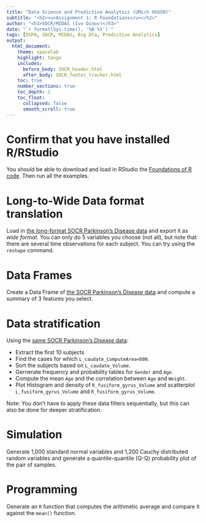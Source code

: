 ---
title: "Data Science and Predictive Analytics (UMich HS650)"
subtitle: "<h2><u>Assignment 1: R Foundations</u></h2>"
author: "<h3>SOCR/MIDAS (Ivo Dinov)</h3>"
date: "`r format(Sys.time(), '%B %Y')`"
tags: [DSPA, SOCR, MIDAS, Big Dta, Predictive Analytics] 
output:
  html_document:
    theme: spacelab
    highlight: tango
    includes:
      before_body: SOCR_header.html
      after_body: SOCR_footer_tracker.html
    toc: true
    number_sections: true
    toc_depth: 2
    toc_float:
      collapsed: false
      smooth_scroll: true
---


#	Confirm that you have installed R/RStudio

You should be able to download and load in RStudio the [Foundations of R code](http://www.socr.umich.edu/people/dinov/courses/DSPA_notes/01_Foundation.R). Then run all the examples.


# Long-to-Wide Data format translation
Load in [the long-format SOCR Parkinson's Disease data](http://wiki.socr.umich.edu/index.php/SOCR_Data_PD_BiomedBigMetadata#Data_Table) and export it as *wide format*. You can only do 5 variables you choose (not all), but note that there are several time observations for each subject. You can try using the `reshape` command. 

# Data Frames
Create a Data Frame of [the SOCR Parkinson's Disease data](http://wiki.socr.umich.edu/index.php/SOCR_Data_PD_BiomedBigMetadata#Data_Table) and compute a summary of 3 features you select.

# Data stratification	
Using the [same SOCR Parkinson's Disease data](http://wiki.socr.umich.edu/index.php/SOCR_Data_PD_BiomedBigMetadata#Data_Table):

* Extract the first 10 subjects
* Find the cases for which `L_caudate_ComputeArea<600`. 	
* Sort the subjects based on `L_caudate_Volume`.
* Gernerate frequency and probability tables for `Gender` and `Age`.
* Compute the mean `Age` and the correlation between `Age` and `Weight`.
* Plot Histogram and density of `R_fusiform_gyrus_Volume` and scatterplot `L_fusiform_gyrus_Volume` and `R_fusiform_gyrus_Volume`.

Note: You don't have to apply these data filters sequentially, but this can also be done for deeper stratification.
 
# Simulation

Generate 1,000 standard normal variables and 1,200 Cauchy distributed random variables and generate a quantile-quantile (Q-Q) probability plot of the pair of samples.


# Programming

Generate an `R` function that computes the arithmetic average and compare it against the `mean()` function.
